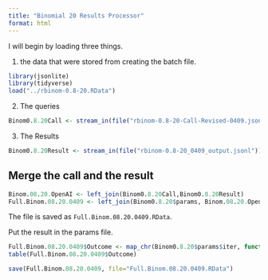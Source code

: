 ```yaml
---
title: "Binomial 20 Results Processor"
format: html
---
```


I will begin by loading three things.  

1. the data that were stored from creating the batch file.

```r
library(jsonlite)
library(tidyverse)
load("../rbinom-0.8-20.RData")
```

2. The queries

```r
Binom0.8.20Call <- stream_in(file("rbinom-0.8-20-Call-Revised-0409.jsonl"))
```

3. The Results

```r
Binom0.8.20Result <- stream_in(file("rbinom-0.8-20_0409_output.jsonl"))
```

## Merge the call and the result

```r
Binom.08.20.OpenAI <- left_join(Binom0.8.20Call,Binom0.8.20Result)
Full.Binom.08.20.0409 <- left_join(Binom0.8.20$params, Binom.08.20.OpenAI)
```

The file is saved as `Full.Binom.08.20.0409.RData`.

Put the result in the params file.

```r
Full.Binom.08.20.0409$Outcome <- map_chr(Binom0.8.20$params$iter, function(x) { unlist(Binom0.8.20Result$response$body$choices[[x]][[2]][2]) })
table(Full.Binom.08.20.0409$Outcome)
```

```r
save(Full.Binom.08.20.0409, file="Full.Binom.08.20.0409.RData")
```


